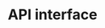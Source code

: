 ---
title: 'API interface'
version: 'en'
description: 'The API interface is under development, so stay tuned.'
---